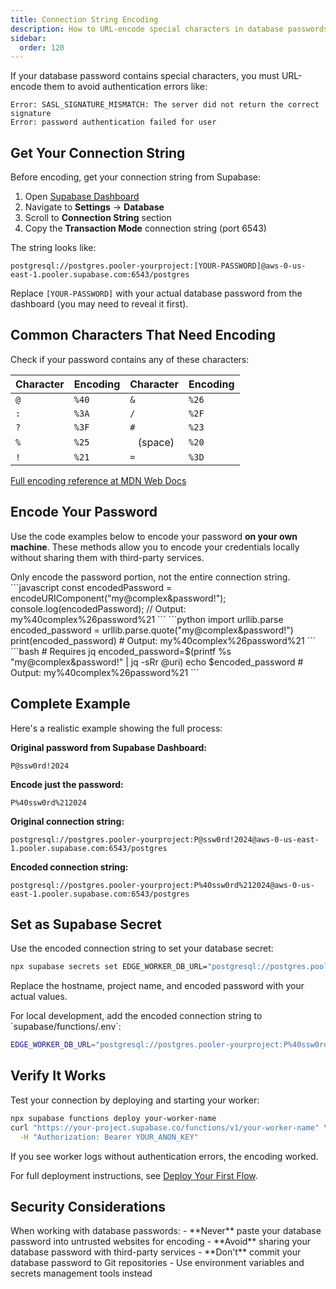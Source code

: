 ```yaml
---
title: Connection String Encoding
description: How to URL-encode special characters in database passwords
sidebar:
  order: 120
---
```



If your database password contains special characters, you must URL-encode them to avoid authentication errors like:

```
Error: SASL_SIGNATURE_MISMATCH: The server did not return the correct signature
Error: password authentication failed for user
```

## Get Your Connection String

Before encoding, get your connection string from Supabase:

1. Open [Supabase Dashboard](https://supabase.com/dashboard)
2. Navigate to **Settings** → **Database**
3. Scroll to **Connection String** section
4. Copy the **Transaction Mode** connection string (port 6543)

The string looks like:
```
postgresql://postgres.pooler-yourproject:[YOUR-PASSWORD]@aws-0-us-east-1.pooler.supabase.com:6543/postgres
```

Replace `[YOUR-PASSWORD]` with your actual database password from the dashboard (you may need to reveal it first).

## Common Characters That Need Encoding

Check if your password contains any of these characters:

| Character | Encoding | Character | Encoding |
|-----------|----------|-----------|----------|
| `@` | `%40` | `&` | `%26` |
| `:` | `%3A` | `/` | `%2F` |
| `?` | `%3F` | `#` | `%23` |
| `%` | `%25` | ` ` (space) | `%20` |
| `!` | `%21` | `=` | `%3D` |

[Full encoding reference at MDN Web Docs](https://developer.mozilla.org/en-US/docs/Glossary/Percent-encoding)

## Encode Your Password

Use the code examples below to encode your password **on your own machine**. These methods allow you to encode your credentials locally without sharing them with third-party services.

<Aside type="tip">
Only encode the password portion, not the entire connection string.
</Aside>

<Tabs>
  <TabItem label="JavaScript / Node.js">
    ```javascript
    const encodedPassword = encodeURIComponent("my@complex&password!");
    console.log(encodedPassword);
    // Output: my%40complex%26password%21
    ```
  </TabItem>

  <TabItem label="Python">
    ```python
    import urllib.parse
    encoded_password = urllib.parse.quote("my@complex&password!")
    print(encoded_password)
    # Output: my%40complex%26password%21
    ```
  </TabItem>

  <TabItem label="Linux / macOS">
    ```bash
    # Requires jq
    encoded_password=$(printf %s "my@complex&password!" | jq -sRr @uri)
    echo $encoded_password
    # Output: my%40complex%26password%21
    ```
  </TabItem>
</Tabs>

## Complete Example

Here's a realistic example showing the full process:

**Original password from Supabase Dashboard:**
```
P@ssw0rd!2024
```

**Encode just the password:**
```
P%40ssw0rd%212024
```

**Original connection string:**
```
postgresql://postgres.pooler-yourproject:P@ssw0rd!2024@aws-0-us-east-1.pooler.supabase.com:6543/postgres
```

**Encoded connection string:**
```
postgresql://postgres.pooler-yourproject:P%40ssw0rd%212024@aws-0-us-east-1.pooler.supabase.com:6543/postgres
```

## Set as Supabase Secret

Use the encoded connection string to set your database secret:

```bash frame="none"
npx supabase secrets set EDGE_WORKER_DB_URL="postgresql://postgres.pooler-yourproject:P%40ssw0rd%212024@aws-0-us-east-1.pooler.supabase.com:6543/postgres"
```

Replace the hostname, project name, and encoded password with your actual values.

<Aside type="note">
For local development, add the encoded connection string to `supabase/functions/.env`:

```bash
EDGE_WORKER_DB_URL="postgresql://postgres.pooler-yourproject:P%40ssw0rd%212024@aws-0-us-east-1.pooler.supabase.com:6543/postgres"
```
</Aside>

## Verify It Works

Test your connection by deploying and starting your worker:

```bash frame="none"
npx supabase functions deploy your-worker-name
curl "https://your-project.supabase.co/functions/v1/your-worker-name" \
  -H "Authorization: Bearer YOUR_ANON_KEY"
```

If you see worker logs without authentication errors, the encoding worked.

For full deployment instructions, see [Deploy Your First Flow](/deploy/supabase/deploy-first-flow/).

## Security Considerations

<Aside type="caution" title="Password Security">
When working with database passwords:
- **Never** paste your database password into untrusted websites for encoding
- **Avoid** sharing your database password with third-party services
- **Don't** commit your database password to Git repositories
- Use environment variables and secrets management tools instead
</Aside>
